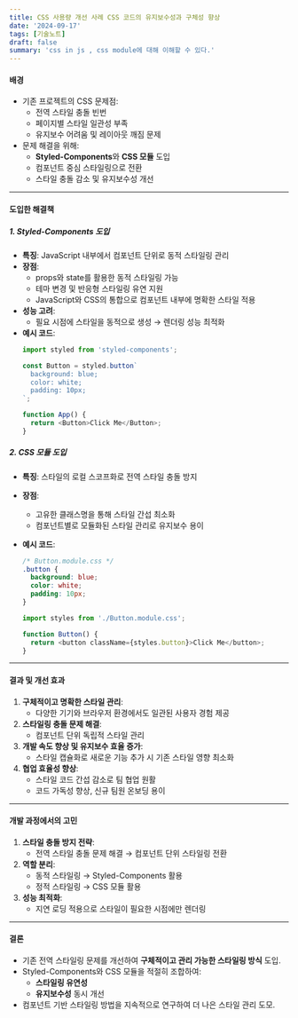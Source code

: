 ```yaml
---
title: CSS 사용량 개선 사례 CSS 코드의 유지보수성과 구체성 향상
date: '2024-09-17'
tags: [기술노트]
draft: false
summary: 'css in js , css module에 대해 이해할 수 있다.'
---
```

#### **배경**
- 기존 프로젝트의 CSS 문제점:
  - 전역 스타일 충돌 빈번
  - 페이지별 스타일 일관성 부족
  - 유지보수 어려움 및 레이아웃 깨짐 문제
- 문제 해결을 위해:
  - **Styled-Components**와 **CSS 모듈** 도입
  - 컴포넌트 중심 스타일링으로 전환
  - 스타일 충돌 감소 및 유지보수성 개선

---

#### **도입한 해결책**

##### **1. Styled-Components 도입**
- **특징**: JavaScript 내부에서 컴포넌트 단위로 동적 스타일링 관리
- **장점**:
  - props와 state를 활용한 동적 스타일링 가능
  - 테마 변경 및 반응형 스타일링 유연 지원
  - JavaScript와 CSS의 통합으로 컴포넌트 내부에 명확한 스타일 적용
- **성능 고려**:
  - 필요 시점에 스타일을 동적으로 생성 → 렌더링 성능 최적화
- **예시 코드**:
  ```javascript
  import styled from 'styled-components';

  const Button = styled.button`
    background: blue;
    color: white;
    padding: 10px;
  `;

  function App() {
    return <Button>Click Me</Button>;
  }
  ```

##### **2. CSS 모듈 도입**
- **특징**: 스타일의 로컬 스코프화로 전역 스타일 충돌 방지
- **장점**:
  - 고유한 클래스명을 통해 스타일 간섭 최소화
  - 컴포넌트별로 모듈화된 스타일 관리로 유지보수 용이
- **예시 코드**:
  ```css
  /* Button.module.css */
  .button {
    background: blue;
    color: white;
    padding: 10px;
  }
  ```

  ```javascript
  import styles from './Button.module.css';

  function Button() {
    return <button className={styles.button}>Click Me</button>;
  }
  ```

---

#### **결과 및 개선 효과**
1. **구체적이고 명확한 스타일 관리**:
   - 다양한 기기와 브라우저 환경에서도 일관된 사용자 경험 제공
2. **스타일링 충돌 문제 해결**:
   - 컴포넌트 단위 독립적 스타일 관리
3. **개발 속도 향상 및 유지보수 효율 증가**:
   - 스타일 캡슐화로 새로운 기능 추가 시 기존 스타일 영향 최소화
4. **협업 효율성 향상**:
   - 스타일 코드 간섭 감소로 팀 협업 원활
   - 코드 가독성 향상, 신규 팀원 온보딩 용이

---

#### **개발 과정에서의 고민**
1. **스타일 충돌 방지 전략**:
   - 전역 스타일 충돌 문제 해결 → 컴포넌트 단위 스타일링 전환
2. **역할 분리**:
   - 동적 스타일링 → Styled-Components 활용
   - 정적 스타일링 → CSS 모듈 활용
3. **성능 최적화**:
   - 지연 로딩 적용으로 스타일이 필요한 시점에만 렌더링

---

#### **결론**
- 기존 전역 스타일링 문제를 개선하여 **구체적이고 관리 가능한 스타일링 방식** 도입.
- Styled-Components와 CSS 모듈을 적절히 조합하여:
  - **스타일링 유연성**
  - **유지보수성** 동시 개선
- 컴포넌트 기반 스타일링 방법을 지속적으로 연구하여 더 나은 스타일 관리 도모.
